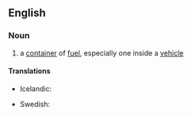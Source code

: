 ==English==

===Noun===
{{en-noun}}

#a [[container]] of [[fuel]], especially one inside a [[vehicle]]

====Translations====
{{trans-top|a container of fuel}}
* Icelandic: {{t|is|eldsneytistankur|m}}
{{trans-mid}}
* Swedish: {{t|sv|bränsletank|c}}
{{trans-bottom}}